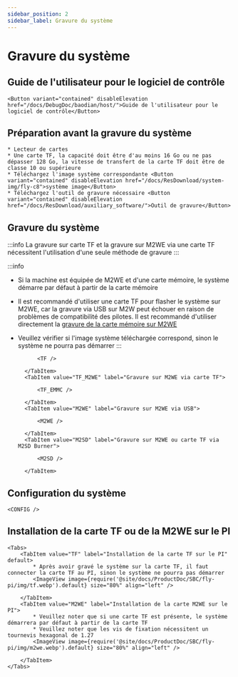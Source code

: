 ```yaml
---
sidebar_position: 2
sidebar_label: Gravure du système
---
```








# Gravure du système

## Guide de l'utilisateur pour le logiciel de contrôle

    <Button variant="contained" disableElevation href="/docs/DebugDoc/baodian/host/">Guide de l'utilisateur pour le logiciel de contrôle</Button>

## Préparation avant la gravure du système

    * Lecteur de cartes
    * Une carte TF, la capacité doit être d'au moins 16 Go ou ne pas dépasser 128 Go, la vitesse de transfert de la carte TF doit être de classe 10 ou supérieure
    * Téléchargez l'image système correspondante <Button variant="contained" disableElevation href="/docs/ResDownload/system-img/fly-c8">système image</Button>
    * Téléchargez l'outil de gravure nécessaire <Button variant="contained" disableElevation href="/docs/ResDownload/auxiliary_software/">Outil de gravure</Button>

## Gravure du système

:::info
La gravure sur carte TF et la gravure sur M2WE via une carte TF nécessitent l'utilisation d'une seule méthode de gravure
:::

:::info
* Si la machine est équipée de M2WE et d'une carte mémoire, le système démarre par défaut à partir de la carte mémoire
* Il est recommandé d'utiliser une carte TF pour flasher le système sur M2WE, car la gravure via USB sur M2W peut échouer en raison de problèmes de compatibilité des pilotes. Il est recommandé d'utiliser directement la [gravure de la carte mémoire sur M2WE](https://mellow-next.klipper.cn/docs/ProductDoc/SBC/fly-pi-v2/fly-os)
* Veuillez vérifier si l'image système téléchargée correspond, sinon le système ne pourra pas démarrer
:::

    <Tabs>
        <TabItem value="TF" label="Gravure sur carte TF" default>
            
            <TF />
            
        </TabItem>
        <TabItem value="TF_M2WE" label="Gravure sur M2WE via carte TF">
            
            <TF_EMMC />

        </TabItem>
        <TabItem value="M2WE" label="Gravure sur M2WE via USB">
            
            <M2WE />

        </TabItem>
        <TabItem value="M2SD" label="Gravure sur M2WE ou carte TF via M2SD Burner">
            
            <M2SD />

        </TabItem>
    </Tabs>


## Configuration du système

    <CONFIG />


## Installation de la carte TF ou de la M2WE sur le PI

    <Tabs>
        <TabItem value="TF" label="Installation de la carte TF sur le PI" default>
            * Après avoir gravé le système sur la carte TF, il faut connecter la carte TF au PI, sinon le système ne pourra pas démarrer
            <ImageView image={require('@site/docs/ProductDoc/SBC/fly-pi/img/tf.webp').default} size="80%" align="left" />  

        </TabItem>
        <TabItem value="M2WE" label="Installation de la carte M2WE sur le PI">
            * Veuillez noter que si une carte TF est présente, le système démarrera par défaut à partir de la carte TF
            * Veuillez noter que les vis de fixation nécessitent un tournevis hexagonal de 1.27
            <ImageView image={require('@site/docs/ProductDoc/SBC/fly-pi/img/m2we.webp').default} size="80%" align="left" />  

        </TabItem>
    </Tabs>